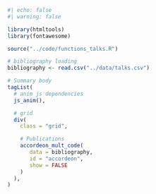 
```r
#| echo: false
#| warning: false

library(htmltools)
library(fontawesome)

source("../code/functions_talks.R")

# bibliography loading
bibliography <- read.csv("../data/talks.csv")

# Summary body
tagList(
  # anim js dependencies
  js_anim(),

  # grid
  div(
    class = "grid",

    # Publications
    accordeon_mult_code(
       data = bibliography,
       id = "accordeon", 
       show = FALSE
    )
  ),
)
```

